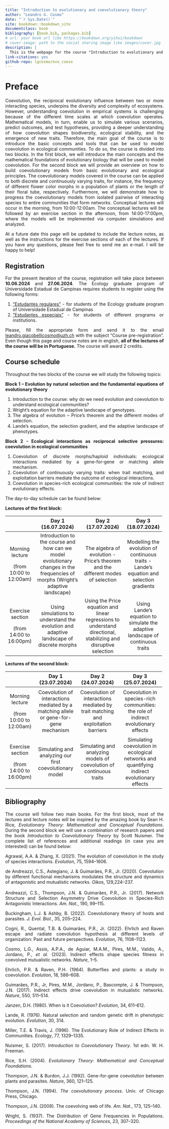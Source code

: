 ```yaml
---
title: "Introduction to evolutionary and coevolutionary theory"
author: "Leandro G. Cosmo"
date: "`r Sys.Date()`"
site: bookdown::bookdown_site
documentclass: book
bibliography: [book.bib, packages.bib]
# url: your book url like https://bookdown.org/yihui/bookdown
# cover-image: path to the social sharing image like images/cover.jpg
description: |
  This is the webpage for the course "Introduction to evolutionary and coevolutionary theory". Here you will find the course schedule, as well as all of the lecture notes.
link-citations: yes
github-repo: lgcosmo/evo_coevo
---
```


```{=html}
<style>
body {
text-align: justify}
</style>
```
# Preface

Coevolution, the reciprocal evolutionary influence between two or more interacting species, underpins the diversity and complexity of ecosystems. However, understanding coevolution in empirical systems is challenging because of the different time scales at which coevolution operates. Mathematical models, in turn, enable us to simulate various scenarios, predict outcomes, and test hypotheses, providing a deeper understanding of how coevolution shapes biodiversity, ecological stability, and the emergence of new traits. Therefore, the main goal of the course is to introduce the basic concepts and tools that can be used to model coevolution in ecological communities. To do so, the course is divided into two blocks. In the first block, we will introduce the main concepts and the mathematical foundations of evolutionary biology that will be used to model coevolution. For the second block we will provide an overview on how to build coevolutionary models from basic evolutionary and ecological principles. The coevolutionary models covered in the course can be applied to both discrete and continuously varying traits, for instance, the frequency of different flower color morphs in a population of plants or the length of their floral tube, respectively. Furthermore, we will demonstrate how to progress the coevolutionary models from isolated pairwise of interacting species to entire communities that form networks. Conceptual lectures will occur in the morning, from 10:00-12:00am. The conceptual lectures will be followed by an exercise section in the afternoon, from 14:00-17:00pm, where the models will be implemented via computer simulations and analyzed.

At a future date this page will be updated to include the lecture notes, as well as the instructions for the exercise sections of each of the lectures. If you have any questions, please feel free to send me an e-mail. I will be happy to help!

## Registration

For the present iteration of the course, registration will take place between **10.06.2024** and **27.06.2024**. The Ecology graduate program of Universidade Estadual de Campinas requires students to register using the following forms:

1)  ["Estudantes regulares"](https://drive.google.com/file/d/1fRILwlcdKFloCCqvmGSjI9ucSElKDnaJ/view) - for students of the Ecology graduate program of Universidade Estadual de Campinas
2)  ["Estudantes especiais"](https://www.dac.unicamp.br/sistemas/formularios/inscricao_disciplinas_eventuais_pos_aut.php) - for students of different programs or institutions.

Please, fill the appropriate form and send it to the email [leandro.giacobellicosmo\@uzh.ch](mailto:leandro.giacobellicosmo@uzh.ch){.email} with the subject "Course pre-registration". Even though this page and course notes are in english, **all of the lectures of the course will be in Portuguese.** The course will award 2 credits.

## Course schedule

Throughout the two blocks of the course we will study the following topics:

**Block 1 -- Evolution by natural selection and the fundamental equations of evolutionary theory**

1)  Introduction to the course: why do we need evolution and coevolution to understand ecological communities?
2)  Wright's equation for the adaptive landscape of genotypes.
3)  The algebra of evolution -- Price's theorem and the different modes of selection.
4)  Lande's equation, the selection gradient, and the adaptive landscape of phenotypes.

**Block 2 - Ecological interactions as reciprocal selective pressures: coevolution in ecological communities**

1)  Coevolution of discrete morphs/haploid individuals: ecological interactions mediated by a gene-for-gene or matching allele mechanism.
2)  Coevolution of continuously varying traits: when trait matching, and exploitation barriers mediate the outcome of ecological interactions.
3)  Coevolution in species-rich ecological communities: the role of indirect evolutionary effects.

The day-to-day schedule can be found below:

**Lectures of the first block:**

+-------------------------+---------------------------------------------------------------------------------------------------------------------------------+-----------------------------------------------------------------------------------------------------------------+-----------------------------------------------------------------------------------------+
|                         | Day 1 (16.07.2024)                                                                                                              | Day 2 (17.07.2024)                                                                                              | Day 3 (18.07.2024)                                                                      |
+:=======================:+:===============================================================================================================================:+:===============================================================================================================:+:=======================================================================================:+
| Morning lecture         | Introduction to the course and how can we model evolutionary changes in the frequencies of morphs (Wright's adaptive landscape) | The algebra of evolution - Price's theorem and the different modes of selection                                 | Modelling the evolution of continuous traits - Lande's equation and selection gradients |
|                         |                                                                                                                                 |                                                                                                                 |                                                                                         |
| (from 10:00 to 12:00am) |                                                                                                                                 |                                                                                                                 |                                                                                         |
+-------------------------+---------------------------------------------------------------------------------------------------------------------------------+-----------------------------------------------------------------------------------------------------------------+-----------------------------------------------------------------------------------------+
| Exercise section        | Using simulations to understand the evolution and adaptive landscape of discrete morphs                                         | Using the Price equation and linear regressions to understand directional, stabilizing and disruptive selection | Using Lande's equation to simulate the adaptive landscape of continuous traits          |
|                         |                                                                                                                                 |                                                                                                                 |                                                                                         |
| (from 14:00 to 16:00pm) |                                                                                                                                 |                                                                                                                 |                                                                                         |
+-------------------------+---------------------------------------------------------------------------------------------------------------------------------+-----------------------------------------------------------------------------------------------------------------+-----------------------------------------------------------------------------------------+

**Lectures of the second block:**

+-------------------------+--------------------------------------------------------------------------------------+----------------------------------------------------------------------------------+---------------------------------------------------------------------------------------------+
|                         | Day 1 (23.07.2024)                                                                   | Day 2 (24.07.2024)                                                               | Day 3 (25.07.2024)                                                                          |
+:=======================:+:====================================================================================:+:================================================================================:+:===========================================================================================:+
| Morning lecture         | Coevolution of interactions mediated by a matching allele or gene-for-gene mechanism | Coevolution of interactions mediated by trait matching and exploitation barriers | Coevolution in species-rich communities: the role of indirect evolutionary effects          |
|                         |                                                                                      |                                                                                  |                                                                                             |
| (from 10:00 to 12:00am) |                                                                                      |                                                                                  |                                                                                             |
+-------------------------+--------------------------------------------------------------------------------------+----------------------------------------------------------------------------------+---------------------------------------------------------------------------------------------+
| Exercise section        | Simulating and analyzing our first coevolutionary model                              | Simulating and analyzing models of coevolution of continuous traits              | Simulating coevolution in ecological networks and quantifying indirect evolutionary effects |
|                         |                                                                                      |                                                                                  |                                                                                             |
| (from 14:00 to 16:00pm) |                                                                                      |                                                                                  |                                                                                             |
+-------------------------+--------------------------------------------------------------------------------------+----------------------------------------------------------------------------------+---------------------------------------------------------------------------------------------+

## Bibliography

The course will follow two main books. For the first block, most of the lectures and lecture notes will be inspired by the amazing book by Sean H. Rice, *Evolutionary Theory: Mathematical and Conceptual Foundations*. During the second block we will use a combination of research papers and the book *Introduction to Coevolutionary Theory* by Scott Nuismer. The complete list of references and additional readings (in case you are interested) can be found below:

Agrawal, A.A. & Zhang, X. (2021). The evolution of coevolution in the study of species interactions. *Evolution*, 75, 1594--1606.

de Andreazzi, C.S., Astegiano, J. & Guimarães, P.R., Jr. (2020). Coevolution by different functional mechanisms modulates the structure and dynamics of antagonistic and mutualistic networks. *Oikos*, 129,224--237.\
\
Andreazzi, C.S., Thompson, J.N. & Guimarães, P.R., Jr. (2017). Network Structure and Selection Asymmetry Drive Coevolution in Species-Rich Antagonistic Interactions. *Am. Nat.*, 190, 99--115.

Buckingham, L.J. & Ashby, B. (2022). Coevolutionary theory of hosts and parasites. *J. Evol. Biol.*, 35, 205--224.

Cogni, R., Quental, T.B. & Guimarães, P.R., Jr. (2022). Ehrlich and Raven escape and radiate coevolution hypothesis at different levels of organization: Past and future perspectives. *Evolution*, 76, 1108--1123.

Cosmo, L.G., Assis, A.P.A., de Aguiar, M.A.M., Pires, M.M., Valido, A., Jordano, P., *et al.* (2023). Indirect effects shape species fitness in coevolved mutualistic networks. *Nature*, 1--5.

Ehrlich, P.R. & Raven, P.H. (1964). Butterflies and plants: a study in coevolution. *Evolution*, 18, 586--608.

Guimarães, P.R., Jr, Pires, M.M., Jordano, P., Bascompte, J. & Thompson, J.N. (2017). Indirect effects drive coevolution in mutualistic networks. *Nature*, 550, 511--514.

Janzen, D.H. (1980). When is it Coevolution? *Evolution*, 34, 611--612.

Lande, R. (1976). Natural selection and random genetic drift in phenotypic evolution. *Evolution*, 30, 314.

Miller, T.E. & Travis, J. (1996). The Evolutionary Role of Indirect Effects in Communities. *Ecology*, 77, 1329--1335.

Nuismer, S. (2017). *Introduction to Coevolutionary Theory*. 1st edn. W. H. Freeman.

Rice, S.H. (2004). *Evolutionary Theory: Mathematical and Conceptual Foundations*.

Thompson, J.N. & Burdon, J.J. (1992). Gene-for-gene coevolution between plants and parasites. *Nature*, 360, 121--125.

Thompson, J.N. (1994). *The coevolutionary process*. Univ. of Chicago Press, Chicago.

Thompson, J.N. (2009). The coevolving web of life. *Am. Nat.*, 173, 125--140.

Wright, S. (1937). The Distribution of Gene Frequencies in Populations. *Proceedings of the National Academy of Sciences*, 23, 307--320.
